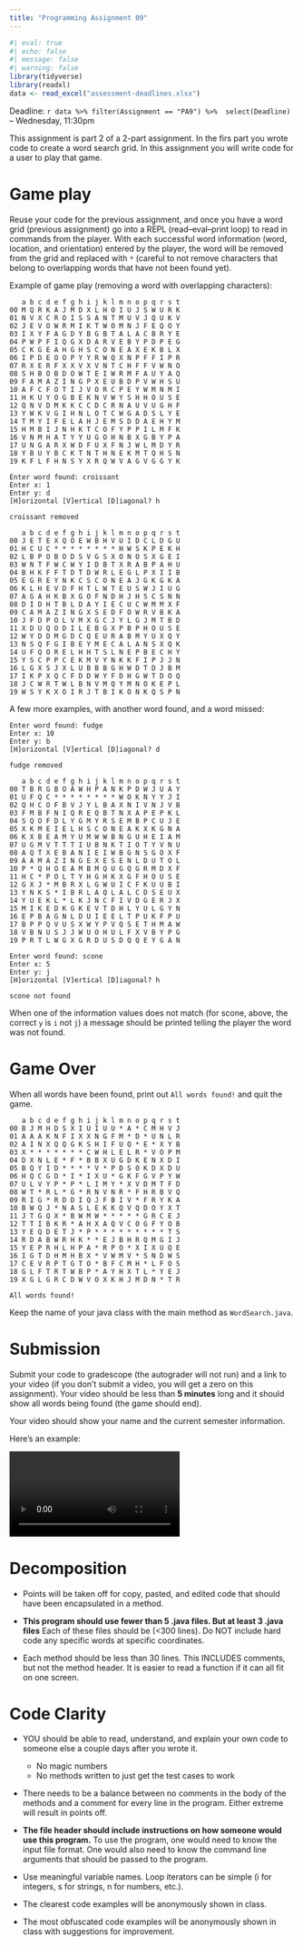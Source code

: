 ```yaml
---
title: "Programming Assignment 09"
---
```



```r
#| eval: true
#| echo: false
#| message: false
#| warning: false
library(tidyverse)
library(readxl)
data <- read_excel("assessment-deadlines.xlsx")
```


Deadline: `r data %>% filter(Assignment == "PA9") %>%  select(Deadline)` -- Wednesday, 11:30pm

This assignment is part 2 of a 2-part assignment. In the firs part
you wrote code to create a word search grid. In this assignment
you will write code for a user to play that game.

# Game play

Reuse your code for the previous assignment, and once you have a
word grid (previous assignment) go into a REPL (read–eval–print loop) to read in commands from the player. With each successful word information (word, location, and orientation)
entered by the player, the word will be removed from the grid and replaced with
`*` (careful to not remove characters that belong to overlapping words that 
have not been found yet).

Example of game play (removing a word with overlapping characters):

```
   a b c d e f g h i j k l m n o p q r s t 
00 M Q R K A J M D X L H O I U J S W U R K 
01 N V X C R O I S S A N T M U V J Q U K V 
02 J E V O W R M I K T W O M N J F E Q O Y 
03 I X Y F A G D Y B G B T A L A C B R Y E 
04 P W P F I Q G X D A R V E B Y P D P E G 
05 C K G E A H G H S C O N E A X E K B L X 
06 I P D E O O P Y Y R W Q X N P F F I P R 
07 R X E R F X X V X V N T C H F F V W N O 
08 S H B O B D O W T E I W R M F A U Y A Q 
09 F A M A Z I N G P X E U B D P V W H S U 
10 A F C F O T I J V O R C P E Y W M N M I 
11 H K U Y O G B E K N V W Y S H H O U S E 
12 Q N V D M K K C C D C R N A U V U G H F 
13 Y W K V G I H N L O T C W G A D S L Y E 
14 T M Y I F E L A H J E M S D D A E H Y M 
15 H M B I J N H K T C O F Y P P I L M F K 
16 V N M H A T Y Y U G O H N B X G B Y P A 
17 U N G A R X W D F U X F N J W L M D Y R 
18 Y B U Y B C K T N T H N E K M T Q H S N 
19 K F L F H N S Y X R Q W V A G V G G Y K 

Enter word found: croissant
Enter x: 1
Enter y: d
[H]orizontal [V]ertical [D]iagonal? h

croissant removed

   a b c d e f g h i j k l m n o p q r s t 
00 J E T E X Q O E W B H V U I D C L D G U 
01 H C U C * * * * * * * * H W S K P E K H 
02 L B P O B O D S V G S X O N O S X G E I 
03 W N T F W C W Y I D B T X R A B P A H U 
04 B H K F F T D T D W R L E G L P X I I B 
05 E G R E Y N K C S C O N E A J G K G K A 
06 K L H E V D F H T L W T E U S W J I U G 
07 A G A H K B X G O F N D H J H S C S N N 
08 D I D H T B L D A Y I E C U C W M M X F 
09 C A M A Z I N G X S E D F O W R V B K A 
10 J F D P O L V M X G C J Y L G J M T B D 
11 X D U Q O D I L E B G X P B P H O U S E 
12 W Y D D M G D C Q E U R A B M Y U X Q Y 
13 N S Q F G I B E Y M E C A L A N S X Q K 
14 U F Q O R E L H H T S L N E P B E C H Y 
15 Y S C P P C E K M V Y N K K F I P J J N 
16 L G X S J X L U B B B G H W D T D J B M 
17 I K P X Q C F D D W Y F D H G W T D O Q 
18 J C W R T W L B N V M Q Y M N O K E P L 
19 W S Y K X O I R J T B I K O N K Q S P N 
```

A few more examples, with another word found, and a word missed:

```
Enter word found: fudge
Enter x: 10
Enter y: b
[H]orizontal [V]ertical [D]iagonal? d

fudge removed

   a b c d e f g h i j k l m n o p q r s t 
00 T B R G B O A W H P A N K P D W J U A Y 
01 U F Q C * * * * * * * * W O K N Y Y J I 
02 Q H C O F B V J Y L B A X N I V N J V B 
03 F M B F N I Q R E Q B T N X A P E P K L 
04 S Q O F D L Y G M Y R S E M B P C U J E 
05 X K M E I E L H S C O N E A K X K G N A 
06 K X B E A M Y U M W W B N G U H E I A M 
07 U G M V T T T I U B N K T I O T Y V N U 
08 A Q T X E B A N I E I W B G N S G O X F 
09 A A M A Z I N G E X E S E N L D U T O L 
10 P * Q H O E A M B M Q U G Q G R M D X F 
11 H C * P O L T Y H G H K X G F H O U S E 
12 G X J * M B R X L G W U I C F K U U B I 
13 Y N K S * I B R L A Q L A L C D S E U X 
14 Y U E K L * L K J N C F I V D G E R J X 
15 M I K E D K G K E V T D H L Y U L G Y N 
16 E P B A G N L D U I E E L T P U K F P U 
17 B P P Q V U S X W Y P V Q S E T H M A W 
18 V B N U S J J W U O H U L F X V B Y P G 
19 P R T L W G X G R D U S D Q Q E Y G A N 

Enter word found: scone
Enter x: 5
Enter y: j
[H]orizontal [V]ertical [D]iagonal? h

scone not found
```

When one of the information values does not match (for scone, above,
the correct `y` is `i` not `j`) a message should be printed telling
the player the word was not found.

# Game Over

When all words have been found, print out `All words found!` and quit
the game.

```
   a b c d e f g h i j k l m n o p q r s t 
00 B J M H D S X I U I U U * A * C M H V J 
01 A A A K N F I X X N G F M * D * U N L R 
02 A I N X Q Q G K S H I F U Q * E * X Y B 
03 X * * * * * * * C W H L E L R * V O P M 
04 D X N L E * F * B B X U G D K E N X D I 
05 B Q Y I D * * * * V * P D S O K D X D U 
06 H Q C G D * I * I X U * G K F G V P Y W 
07 U L V Y P * P * L I M Y * X V D M T F D 
08 W T * R L * G * R N V N R * F H R B V Q 
09 R I G * R D D I Q J F B I V * F R Y K A 
10 B W Q J * N A S L E K K Q V Q D O Y X T 
11 J T G Q X * B W M W * * * * * G R C E J 
12 T T I B K R * A H X A Q V C O G F Y O B 
13 Y E Q D E T J * P * * * * * * * * * T S 
14 R D A B W R H K * * E J B H R Q M G I J 
15 Y E P R H L H P A * R P O * X I X U Q E 
16 I G T D H M H B X * V W M V * S N D W S 
17 C E V R P T G T O * B F C M H * L F O S 
18 G L F T R T W B P * A Y H X T L * Y E J 
19 X G L G R C D W V O X K H J M D N * T R 

All words found!
```

Keep the name of your java class with the main method as `WordSearch.java`.

# Submission

Submit your code to gradescope (the autograder will not run) and a link to your
video (if you don't submit a video, you will get a zero on this assignment).
Your video should be less than **5 minutes** long and it should show all words
being found (the game should end).

Your video should show your name and the current semester information.

Here's an example:

![](images/word-search-ascii.mov)

# Decomposition

* Points will be taken off for copy, pasted, and edited code that
  should have been encapsulated in a method.

* **This program should use fewer than 5 .java files. But at least 3 .java files**
  Each of these files should be (<300 lines).  Do NOT include
  hard code any specific words at specific coordinates.

* Each method should be less than 30 lines.  This INCLUDES
  comments, but not the method header.  It is easier to read a 
  function if it can all fit on one screen.
  
# Code Clarity

* YOU should be able to read, understand, and explain your own code
  to someone else a couple days after you wrote it.
  
  * No magic numbers
  * No methods written to just get the test cases to work

* There needs to be a balance between no comments in the body of the
  methods and a comment for every line in the program.  Either extreme
  will result in points off.

* **The file header should include instructions on how someone would
  use this program.**  To use the program, one would need to know the
  input file format.  One would also need to know the command line arguments
  that should be passed to the program.

* Use meaningful variable names.  Loop iterators can
  be simple (i for integers, s for strings, n for numbers, etc.).

* The clearest code examples will be anonymously shown in class.

* The most obfuscated code examples will be anonymously shown in class
  with suggestions for improvement.
  
